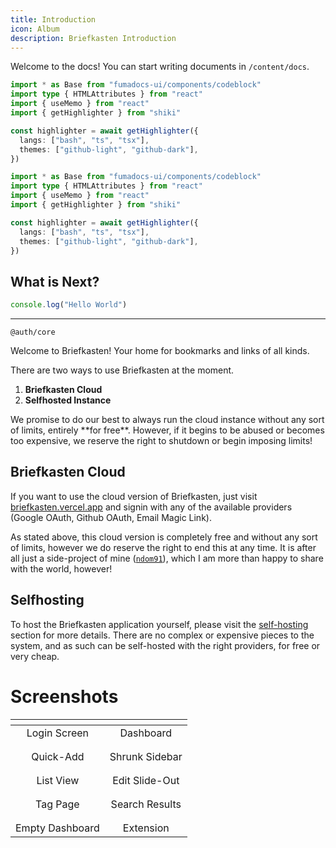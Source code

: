 ```yaml
---
title: Introduction
icon: Album
description: Briefkasten Introduction
---
```



Welcome to the docs! You can start writing documents in `/content/docs`.

```ts twoslash
import * as Base from "fumadocs-ui/components/codeblock"
import type { HTMLAttributes } from "react"
import { useMemo } from "react"
import { getHighlighter } from "shiki"

const highlighter = await getHighlighter({
  langs: ["bash", "ts", "tsx"],
  themes: ["github-light", "github-dark"],
})
```

```ts title="src.tsx"
import * as Base from "fumadocs-ui/components/codeblock"
import type { HTMLAttributes } from "react"
import { useMemo } from "react"
import { getHighlighter } from "shiki"

const highlighter = await getHighlighter({
  langs: ["bash", "ts", "tsx"],
  themes: ["github-light", "github-dark"],
})
```

## What is Next?

```js
console.log("Hello World")
```

---

```package-install
@auth/core
```

<Cards>
  <Card title="Learn more about Next.js" href="https://nextjs.org/docs" />
  <Card title="Learn more about Fumadocs" href="https://fumadocs.vercel.app" />
</Cards>

Welcome to Briefkasten! Your home for bookmarks and links of all kinds.

There are two ways to use Briefkasten at the moment.

1. **Briefkasten Cloud**
2. **Selfhosted Instance**

<Callout>
  We promise to do our best to always run the cloud instance without any sort of
  limits, entirely **for free**. However, if it begins to be abused or becomes
  too expensive, we reserve the right to shutdown or begin imposing limits!
</Callout>

## Briefkasten Cloud

If you want to use the cloud version of Briefkasten, just visit [briefkasten.vercel.app](https://briefkasten.vercel.app) and signin with any of the available providers (Google OAuth, Github OAuth, Email Magic Link).

As stated above, this cloud version is completely free and without any sort of limits, however we do reserve the right to end this at any time. It is after all just a side-project of mine ([`ndom91`](https://ndo.dev)), which I am more than happy to share with the world, however!

## Selfhosting

To host the Briefkasten application yourself, please visit the [self-hosting](/docs/self-hosting) section for more details. There are no complex or expensive pieces to the system, and as such can be self-hosted with the right providers, for free or very cheap.

# Screenshots

| <ImageZoom src={app0} /> |    <ImageZoom src={app1} />    |
| :----------------------: | :----------------------------: |
|       Login Screen       |           Dashboard            |
|                          |                                |
| <ImageZoom src={app2} /> |    <ImageZoom src={app3} />    |
|        Quick-Add         |         Shrunk Sidebar         |
|                          |                                |
| <ImageZoom src={app4} /> |    <ImageZoom src={app5} />    |
|        List View         |         Edit Slide-Out         |
|                          |                                |
| <ImageZoom src={app6} /> |    <ImageZoom src={app7} />    |
|         Tag Page         |         Search Results         |
|                          |                                |
| <ImageZoom src={app8} /> | <ImageZoom src={extension1} /> |
|     Empty Dashboard      |           Extension            |
